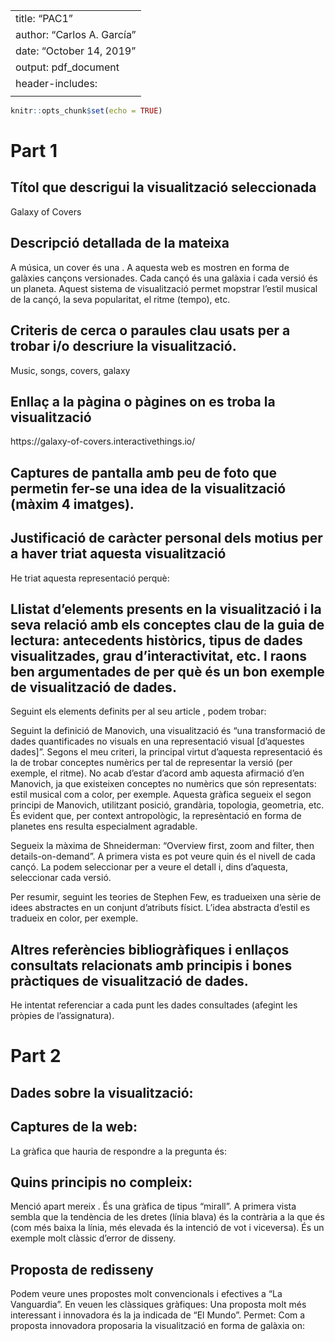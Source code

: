 
---
title: "PAC1"
author: "Carlos A. García"
date: "October 14, 2019"
output: pdf_document
header-includes:
  \usepackage{float}
---
```r
knitr::opts_chunk$set(echo = TRUE)
```
\graphicspath{ {./img/} }

# Part 1

## Títol que descrigui la visualització seleccionada

Galaxy of Covers

## Descripció detallada de la mateixa

A música, un cover és una \textbf{versió d'una cançó ja existent}. A aquesta web es mostren en forma de galàxies\footnote{Parlem de galàxies per seguir la convenció del títol de l'article. Evidentment, són sistemes solars, no galàxies} cançons versionades. Cada cançó és una galàxia i cada versió és un planeta. Aquest sistema de visualització permet mopstrar l'estil musical de la cançó, la seva popularitat, el ritme (tempo), etc. 

## Criteris de cerca o paraules clau usats per a trobar i/o descriure la visualització.

Music, songs, covers, galaxy

## Enllaç a la pàgina o pàgines on es troba la visualització

https://galaxy-of-covers.interactivethings.io/

## Captures de pantalla amb peu de foto que permetin fer-se una idea de la visualització (màxim 4 imatges).


\begin{figure}[H]
\centering
\includegraphics{Capture1.jpg}
\caption{A aquesta imatge es poden veure dos exemples de cançons. La popularitat de la versió determina el tamany del planeta; el tempo, la velotitat a la que es mou; l'actitut, la forma de l'òrbita.}
\end{figure}

\begin{figure}[H]
\centering
\includegraphics{Capture2.jpg}
\caption{Si naveguem sobre "Hey Joe", tenim una sèrie de dades resum: distribució per anys i percentatge de versions per estil; a més, podem veure a simple vista quan s'han fet les versions més populars (planetes més grans), amb més energia (més alt), etc.}
\end{figure}

\begin{figure}[H]
\centering
\includegraphics{Capture3.jpg}
\caption{Com era d'esperar, la versió més popular és la de Jimi Hendrix. Aquí s'indica el tempo, indicador de l'actitut, ...}
\end{figure}


## Justificació de caràcter personal dels motius per a haver triat aquesta visualització

He triat aquesta representació perquè:
\begin{itemize}
\item \textbf{M’interessa el tema}  i el tracta de forma intuïtiva.
\item \textbf{És molt original.} Crear un planeta a partir de cada versió \textbf{permet jugar amb vàries variables}. Altres visualitzacions sobre temes que m’interessen són més convencionals (grafs per a representar pel·lícules, per exemple).
\item \textbf{S’ajusta als principis de disseny desitjables a una bona visualització.}
\item \textbf{És ampliable:} aquest esquema de representació se pot aplicar a qualsevol cançó, però també a qualsevol tema adaptant el significat de les variables. Per exemple una galàxia pot ser un director de cinema i els planetes les pel·lícules, especificant la taquilla, el nombre de premis, l’any, etc. Un altre exemple pot ser una galàxia formada pels pobles de Mallorca, on cada planeta és ún poble, el seu tamany se correspon amb el nombre d'habitants, el radi la distància amb Palma, la velocitat l'IRPF mitjà, etc.
\end{itemize}

## Llistat d'elements presents en la visualització i la seva relació amb els conceptes clau de la guia de lectura: antecedents històrics, tipus de dades visualitzades, grau d'interactivitat, etc. I raons ben argumentades de per què és un bon exemple de visualització de dades.

Seguint els elements definits per \textbf{Alan Blackwell} al seu article \textbf{"Visual Representation\footnote{https://www.interaction-design.org/literature/book/the-encyclopedia-of-human-computer-interaction-2nd-ed/visual-representation}"}, podem trobar:
\begin{enumerate}
\item \textbf{Text.} El nom de la cançó es un text, així com el detall del elements mostrats (nom de la banda, valors numèrics associats a la versió, etc.). La tipografia és neta i clara; el blanc sobre negre contrasta bé, malgrat no sigui una bona opció per a imprimir. 
\item \textbf{Mapes i diagrames.} En aquets cas, l'abstracció és molt clara: els diagrames representant els planetes tenen milers d'anys\footnote{https://hyperallergic.com/361145/nebra-sky-disk/}. La representació heliocèntrica actualment coneguda data del segle XVI\footnote{https://en.wikipedia.org/wiki/Copernican\_Revolution}. Aquí la relació entre elements és pot fer per diferents factors: tamany, color, etc. És a dir: si ens agrada una versió, podem localitzar fàcilment una altra similar.
\item \textbf{Imatges.} No hi ha imatges, icones, logotips, etc. 
\end{enumerate}

Seguint la definició de Manovich\footnote{https://www.youtube.com/watch?v=vzOS4u3iyYA}, una visualització és "una transformació de dades quantificades no visuals en una representació visual [d’aquestes dades]". Segons el meu criteri, la principal virtut d'aquesta representació és la de trobar conceptes numèrics per tal de representar la versió (per exemple, el ritme). No acab d'estar d'acord amb aquesta afirmació d'en Manovich, ja que existeixen conceptes no numèrics que són representats: estil musical com a color, per exemple. Aquesta gràfica segueix el segon principi de Manovich, utilitzant posició, grandària, topologia, geometria, etc. És evident que, per context antropològic, la represèntació en forma de planetes ens resulta especialment agradable.

Segueix la màxima de Shneiderman: "Overview first, zoom and filter, then details-on-demand". A primera vista es pot veure quin és el nivell de cada cançó. La podem seleccionar per a veure el detall i, dins d'aquesta, seleccionar cada versió. 

Per resumir, seguint les teories de Stephen Few\footnote{https://www.youtube.com/watch?v=IHHPO4VhucY}, es tradueixen una sèrie de idees abstractes en un conjunt d'atributs físict. L'idea abstracta d'estil es tradueix en color, per exemple.

## Altres referències bibliogràfiques i enllaços consultats relacionats amb principis i bones pràctiques de visualització de dades.
He intentat referenciar a cada punt les dades consultades (afegint les pròpies de l'assignatura).

\newpage

# Part 2

## Dades sobre la visualització: 

\begin{enumerate}
\item \textbf{Nom:} Así se han movido las encuestas electorales tras lo sucedido en Cataluña
\item \textbf{Data:} 22/10/2019
\item \textbf{Mitjà de comunicació:} https://elpais.com
\item \textbf{Enllaç:} https://elpais.com/politica/2019/10/21/actualidad/1571676880\_382528.html
\end{enumerate}

## Captures de la web:

\begin{figure}[H]
\centering
\includegraphics{Capture4.jpg}
\caption{Podem veure com la pregunta que planteja el titular no té cap relació amb la gràfica}
\end{figure}

\begin{figure}[H]
\centering
\includegraphics{Capture5.jpg}
\caption{Gràfiques mirall que no faciliten la comparació}
\label{fig:invertit}
\end{figure}

La gràfica que hauria de respondre a la pregunta \textit{"Com està influint el que està passant a Catalunya a l'intenció de vot per a les pròximes eleccions generals de dia 10/11/2019"} és:

\begin{figure}[H]
\centering
\includegraphics{Capture6.jpg}
\end{figure}

## Quins principis no compleix:
\begin{enumerate}
\item \textbf{No respon a la pregunta plantejada.} A la gràfica no hi ha marcada cap fita que permeti validar l'evolució de la intenció de vot amb cap data rellevant; només es veu l'evolució eleccions d'abril - enquestes actuals.
\item \textbf{El titular no té cap sentit.} Sobreentén que només \textit{"lo sucedido en Cataluña"} afecta a la intenció de vot, sense tenir en compte fets rellevants (el no pacte de formació de Govern, el bot nacional d'un nou partit, etc.). De fet, així se reconeix al mateix article, on es diu literalment \textit{"En este cambio es probable que esté influyendo Cataluña"}. L'única forma de respondre al titular és eliminant la influència dels altres fets.
\item \textbf{A la gràfica veiem puntets que no sabem amb qué es corresponen.} A un altre diari (El Mundo) s'explica perfectament el que significa cada puntet (resultat de cada enquesta dels diferents mitjans). A més, és interactiva i sí marca les fites:
\begin{figure}[H]
\centering
\includegraphics{Capture7.jpg}
\caption{Font: https://www.elmundo.es/espana/2019/10/22/5dae018bfdddff17ab8b4626.html}
\end{figure}
\item \textbf{Els valors de l'esquerra (eleccions d'abril) es solapen visualment:}
\begin{figure}[H]
\centering
\includegraphics{Capture8.jpg}
\end{figure}
\end{enumerate}

Menció apart mereix \ref{fig:invertit}. És una gràfica de tipus "mirall". A primera vista sembla que la tendència de les dretes (línia blava) és la contrària a la que és (com més baixa la línia, més elevada és la intenció de vot i viceversa). És un exemple molt clàssic d'error de disseny\footnote{https://www.vox.com/2018/5/30/17380096/fox-news-alternate-reality-charts}.

## Proposta de redisseny

Podem veure unes propostes molt convencionals i efectives a "La Vanguardia\footnote{https://www.lavanguardia.com/politica/20191006/47815681435/encuesta-elecciones-10n-mas-pais.html}". En veuen les clàssiques gràfiques:
\begin{figure}[H]
\centering
\includegraphics{Capture9.jpg}
\end{figure}

Una proposta molt més interessant i innovadora és la ja indicada de "El Mundo\footnote{https://www.elmundo.es/espana/2019/10/22/5dae018bfdddff17ab8b4626.html}". Permet:
\begin{enumerate}
\item \textbf{Filtrar per empresa d'enquestes}. Permet seleccionar qualsevol enquesta de qualsevol mitjà de comunicació.
\item \textbf{Es pot seleccionar qualsevol enquesta} de qualsevol mitjà en qualsevol instant.
\item \textbf{Es mostren les principals fites temporals} com la moció de censura al PP o les eleccions Andaluses.
\item \textbf{La tipofrafia és neta, clara i llegible.}
\item \textbf{Es mostra, per a cada dada, la diferència} respecte a les eleccions d'abril.
\end{enumerate}

Com a proposta innovadora proposaria la visualització en forma de galàxia on:
\begin{enumerate}
\item \textbf{Hi hauria una galàxia} per a cada enquesta i instant temporal. 
\item \textbf{Cada planeta tendria un color,} seguint les convencions ja conegudes (vermell el PSOE, blau el PP, etc.)
\item \textbf{El tamany del planeta és correspondria amb el nombre d'escons.} 
\item \textbf{La velocitat de moviment pot ser la diferència amb les eleccions d'abril,} on reduïr els vots significa diferència negativa. 
\item \textbf{La distància al centre} es pot correspondre amb el nombre de vots; una altra proposta seria la diferència en escons per a arribar a majoria absoluta.
\end{enumerate}